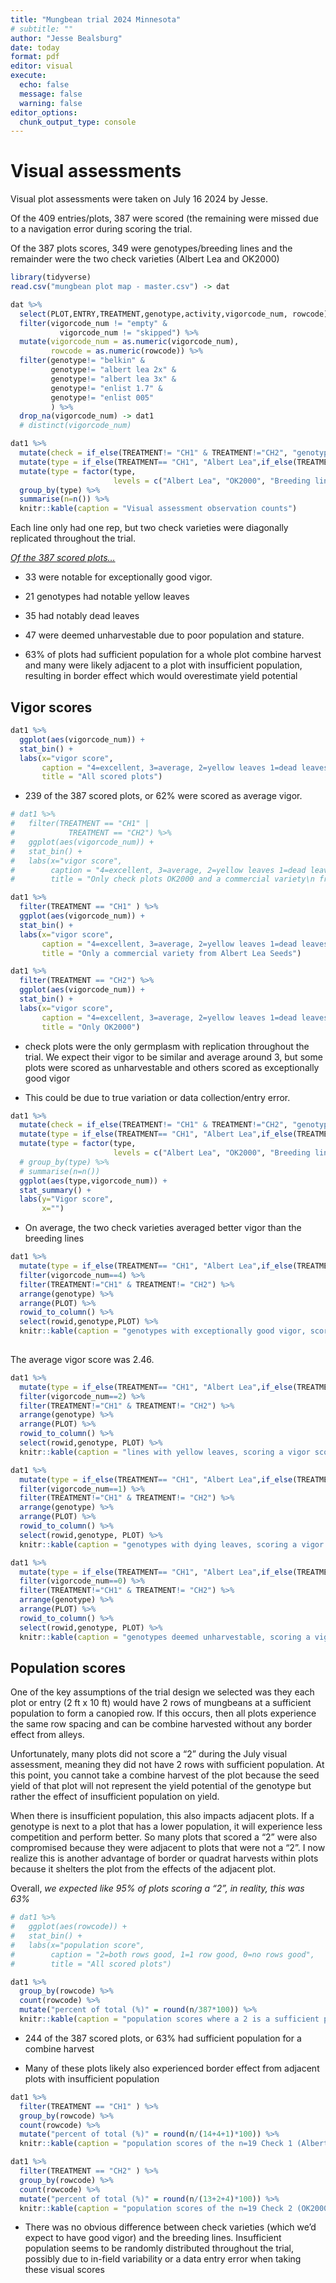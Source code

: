 ```yaml
---
title: "Mungbean trial 2024 Minnesota"
# subtitle: ""
author: "Jesse Bealsburg"
date: today
format: pdf
editor: visual
execute:
  echo: false
  message: false
  warning: false
editor_options: 
  chunk_output_type: console
---
```


# Visual assessments

Visual plot assessments were taken on July 16 2024 by Jesse.

Of the 409 entries/plots, 387 were scored (the remaining were missed due to a navigation error during scoring the trial.

Of the 387 plots scores, 349 were genotypes/breeding lines and the remainder were the two check varieties (Albert Lea and OK2000)

```r
library(tidyverse)
read.csv("mungbean plot map - master.csv") -> dat

dat %>% 
  select(PLOT,ENTRY,TREATMENT,genotype,activity,vigorcode_num, rowcode) %>% 
  filter(vigorcode_num != "empty" &
           vigorcode_num != "skipped") %>% 
  mutate(vigorcode_num = as.numeric(vigorcode_num),
         rowcode = as.numeric(rowcode)) %>% 
  filter(genotype!= "belkin" &
         genotype!= "albert lea 2x" &
         genotype!= "albert lea 3x" &
         genotype!= "enlist 1.7" &
         genotype!= "enlist 005"
         ) %>% 
  drop_na(vigorcode_num) -> dat1
  # distinct(vigorcode_num)

dat1 %>% 
  mutate(check = if_else(TREATMENT!= "CH1" & TREATMENT!="CH2", "genotype","checks")) %>% 
  mutate(type = if_else(TREATMENT== "CH1", "Albert Lea",if_else(TREATMENT=="CH2", "OK2000", "Breeding lines"))) %>% 
  mutate(type = factor(type,
                       levels = c("Albert Lea", "OK2000", "Breeding lines"))) %>% 
  group_by(type) %>% 
  summarise(n=n()) %>% 
  knitr::kable(caption = "Visual assessment observation counts")
```

Each line only had one rep, but two check varieties were diagonally replicated throughout the trial.

[*Of the 387 scored plots...*]{.underline}

-   33 were notable for exceptionally good vigor.

-   21 genotypes had notable yellow leaves

-   35 had notably dead leaves

-   47 were deemed unharvestable due to poor population and stature.

-   63% of plots had sufficient population for a whole plot combine harvest and many were likely adjacent to a plot with insufficient population, resulting in border effect which would overestimate yield potential

\newpage

## Vigor scores

```r

dat1 %>% 
  ggplot(aes(vigorcode_num)) +
  stat_bin() +
  labs(x="vigor score",
       caption = "4=excellent, 3=average, 2=yellow leaves 1=dead leaves, 0=unharvestable",
       title = "All scored plots")
```

-   239 of the 387 scored plots, or 62% were scored as average vigor.

\newpage

```r
# dat1 %>% 
#   filter(TREATMENT == "CH1" | 
#            TREATMENT == "CH2") %>% 
#   ggplot(aes(vigorcode_num)) +
#   stat_bin() +
#   labs(x="vigor score",
#        caption = "4=excellent, 3=average, 2=yellow leaves 1=dead leaves, 0=unharvestable",
#        title = "Only check plots OK2000 and a commercial variety\n from Albert Lea Seeds")

dat1 %>% 
  filter(TREATMENT == "CH1" ) %>% 
  ggplot(aes(vigorcode_num)) +
  stat_bin() +
  labs(x="vigor score",
       caption = "4=excellent, 3=average, 2=yellow leaves 1=dead leaves, 0=unharvestable",
       title = "Only a commercial variety from Albert Lea Seeds")

dat1 %>% 
  filter(TREATMENT == "CH2") %>% 
  ggplot(aes(vigorcode_num)) +
  stat_bin() +
  labs(x="vigor score",
       caption = "4=excellent, 3=average, 2=yellow leaves 1=dead leaves, 0=unharvestable",
       title = "Only OK2000")
```

-   check plots were the only germplasm with replication throughout the trial. We expect their vigor to be similar and average around 3, but some plots were scored as unharvestable and others scored as exceptionally good vigor

-   This could be due to true variation or data collection/entry error.

\newpage

```r
dat1 %>% 
  mutate(check = if_else(TREATMENT!= "CH1" & TREATMENT!="CH2", "genotype","checks")) %>% 
  mutate(type = if_else(TREATMENT== "CH1", "Albert Lea",if_else(TREATMENT=="CH2", "OK2000", "Breeding lines"))) %>% 
  mutate(type = factor(type,
                       levels = c("Albert Lea", "OK2000", "Breeding lines"))) %>% 
  # group_by(type) %>% 
  # summarise(n=n())
  ggplot(aes(type,vigorcode_num)) +
  stat_summary() +
  labs(y="Vigor score",
       x="")

```

-   On average, the two check varieties averaged better vigor than the breeding lines

\newpage

```r
dat1 %>% 
  mutate(type = if_else(TREATMENT== "CH1", "Albert Lea",if_else(TREATMENT=="CH2", "OK2000", "Breeding line"))) %>% 
  filter(vigorcode_num==4) %>% 
  filter(TREATMENT!="CH1" & TREATMENT!= "CH2") %>% 
  arrange(genotype) %>% 
  arrange(PLOT) %>% 
  rowid_to_column() %>%  
  select(rowid,genotype,PLOT) %>% 
  knitr::kable(caption = "genotypes with exceptionally good vigor, scoring a vigor score of 4 on 16Jul2024")
  
```

The average vigor score was 2.46.

\newpage

```r
dat1 %>% 
  mutate(type = if_else(TREATMENT== "CH1", "Albert Lea",if_else(TREATMENT=="CH2", "OK2000", "Breeding line"))) %>% 
  filter(vigorcode_num==2) %>% 
  filter(TREATMENT!="CH1" & TREATMENT!= "CH2") %>% 
  arrange(genotype) %>% 
  arrange(PLOT) %>% 
  rowid_to_column() %>%  
  select(rowid,genotype, PLOT) %>%
  knitr::kable(caption = "lines with yellow leaves, scoring a vigor score of 2 on 16Jul2024")
```

\newpage

```r
dat1 %>% 
  mutate(type = if_else(TREATMENT== "CH1", "Albert Lea",if_else(TREATMENT=="CH2", "OK2000", "Breeding line"))) %>% 
  filter(vigorcode_num==1) %>% 
  filter(TREATMENT!="CH1" & TREATMENT!= "CH2") %>% 
  arrange(genotype) %>%
  arrange(PLOT) %>% 
  rowid_to_column() %>%  
  select(rowid,genotype, PLOT) %>%
  knitr::kable(caption = "genotypes with dying leaves, scoring a vigor score of 1 on 16Jul2024")
```

\newpage

```r
dat1 %>% 
  mutate(type = if_else(TREATMENT== "CH1", "Albert Lea",if_else(TREATMENT=="CH2", "OK2000", "Breeding line"))) %>% 
  filter(vigorcode_num==0) %>% 
  filter(TREATMENT!="CH1" & TREATMENT!= "CH2") %>% 
  arrange(genotype) %>% 
  arrange(PLOT) %>% 
  rowid_to_column() %>%  
  select(rowid,genotype, PLOT) %>%
  knitr::kable(caption = "genotypes deemed unharvestable, scoring a vigor score of 0  on 16Jul2024. This could be due to insufficient population in the stand")
```

\newpage

## Population scores

One of the key assumptions of the trial design we selected was they each plot or entry (2 ft x 10 ft) would have 2 rows of mungbeans at a sufficient population to form a canopied row. If this occurs, then all plots experience the same row spacing and can be combine harvested without any border effect from alleys.

Unfortunately, many plots did not score a "2" during the July visual assessment, meaning they did not have 2 rows with sufficient population. At this point, you cannot take a combine harvest of the plot because the seed yield of that plot will not represent the yield potential of the genotype but rather the effect of insufficient population on yield.

When there is insufficient population, this also impacts adjacent plots. If a genotype is next to a plot that has a lower population, it will experience less competition and perform better. So many plots that scored a "2" were also compromised because they were adjacent to plots that were not a "2". I now realize this is another advantage of border or quadrat harvests within plots because it shelters the plot from the effects of the adjacent plot.

Overall, *we expected like 95% of plots scoring a "2", in reality, this was 63%*

```r
# dat1 %>% 
#   ggplot(aes(rowcode)) +
#   stat_bin() +
#   labs(x="population score",
#        caption = "2=both rows good, 1=1 row good, 0=no rows good",
#        title = "All scored plots")

dat1 %>% 
  group_by(rowcode) %>% 
  count(rowcode) %>% 
  mutate("percent of total (%)" = round(n/387*100)) %>% 
  knitr::kable(caption = "population scores where a 2 is a sufficient population")
```

-   244 of the 387 scored plots, or 63% had sufficient population for a combine harvest

-   Many of these plots likely also experienced border effect from adjacent plots with insufficient population

```r

dat1 %>% 
  filter(TREATMENT == "CH1" ) %>% 
  group_by(rowcode) %>% 
  count(rowcode) %>% 
  mutate("percent of total (%)" = round(n/(14+4+1)*100)) %>% 
  knitr::kable(caption = "population scores of the n=19 Check 1 (Albert Lea)")

dat1 %>% 
  filter(TREATMENT == "CH2" ) %>% 
  group_by(rowcode) %>% 
  count(rowcode) %>% 
  mutate("percent of total (%)" = round(n/(13+2+4)*100)) %>% 
  knitr::kable(caption = "population scores of the n=19 Check 2 (OK2000)")
```

-   There was no obvious difference between check varieties (which we'd expect to have good vigor) and the breeding lines. Insufficient population seems to be randomly distributed throughout the trial, possibly due to in-field variability or a data entry error when taking these visual scores
